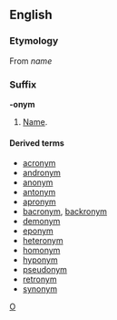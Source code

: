 ==English==
===Etymology===
{{etystub}}
From {{Gr.}} [[]] ''name''

===Suffix===
'''-onym'''

#[[Name]].

====Derived terms====
*[[acronym]]
*[[andronym]]
*[[anonym]]
*[[antonym]]
*[[apronym]]
*[[bacronym]], [[backronym]]
*[[demonym]]
*[[eponym]]
*[[heteronym]]
*[[homonym]]
*[[hyponym]]
*[[pseudonym]]
*[[retronym]]
*[[synonym]]

[[Category:English combining forms|O]]